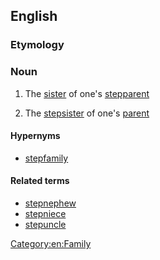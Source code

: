{{also|step-aunt}}
==English==

===Etymology===
{{prefix|en|step|aunt}}

===Noun===
{{en-noun}}

# {{lb|en|rare}} The [[sister]] of one's [[stepparent]]
# {{lb|en|rare}} The [[stepsister]] of one's [[parent]]

====Hypernyms====
* [[stepfamily]]

====Related terms====
* [[stepnephew]]
* [[stepniece]]
* [[stepuncle]]
[[Category:en:Family]]